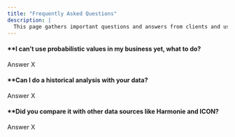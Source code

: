 ```yaml
---
title: "Frequently Asked Questions"
description: |
  This page gathers important questions and answers from clients and users. 
---
```


#### **I can’t use probabilistic values in my business yet, what to do? 
Answer X

#### **Can I do a historical analysis with your data?
Answer X

#### **Did you compare it with other data sources like Harmonie and ICON?  
Answer X
